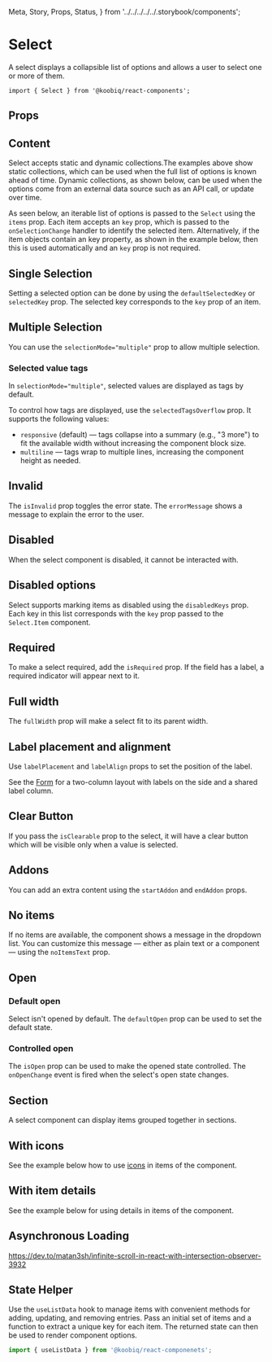   Meta,
  Story,
  Props,
  Status,
} from '../../../../../.storybook/components';


<Meta of={Stories} />

# Select

<Status variant="experimental" />

A select displays a collapsible list of options and allows a user to select one or more of them.

```tsx
import { Select } from '@koobiq/react-components';
```

<Story of={Stories.Base} />

## Props

<Props />

## Content

Select accepts static and dynamic collections.The examples above show static collections,
which can be used when the full list of options is known ahead of time.
Dynamic collections, as shown below, can be used when the options come from an external
data source such as an API call, or update over time.

As seen below, an iterable list of options is passed to the `Select` using the `items` prop.
Each item accepts an `key` prop, which is passed to the `onSelectionChange` handler to identify
the selected item. Alternatively, if the item objects contain an key property, as shown
in the example below, then this is used automatically and an `key` prop is not required.

<Story of={Stories.Content} />

## Single Selection

Setting a selected option can be done by using the `defaultSelectedKey` or `selectedKey` prop.
The selected key corresponds to the `key` prop of an item.

<Story of={Stories.SingleSelection} />

## Multiple Selection

You can use the `selectionMode="multiple"` prop to allow multiple selection.

<Story of={Stories.MultipleSelection} />

### Selected value tags

In `selectionMode="multiple"`, selected values are displayed as tags by default.

To control how tags are displayed, use the `selectedTagsOverflow` prop. It supports the following values:

- `responsive` (default) — tags collapse into a summary (e.g., "3 more") to fit the available width without increasing the component block size.
- `multiline` — tags wrap to multiple lines, increasing the component height as needed.

<Story of={Stories.SelectedTagsOverflow} />

## Invalid

The `isInvalid` prop toggles the error state. The `errorMessage` shows a message to explain the error to the user.

<Story of={Stories.Invalid} />

## Disabled

When the select component is disabled, it cannot be interacted with.

<Story of={Stories.Disabled} />

## Disabled options

Select supports marking items as disabled using the `disabledKeys` prop.
Each key in this list corresponds with the `key` prop passed to the `Select.Item` component.

<Story of={Stories.DisabledOptions} />

## Required

To make a select required, add the `isRequired` prop.
If the field has a label, a required indicator will appear next to it.

<Story of={Stories.Required} />

## Full width

The `fullWidth` prop will make a select fit to its parent width.

<Story of={Stories.FullWidth} />

## Label placement and alignment

Use `labelPlacement` and `labelAlign` props to set the position of the label.

See the [Form](?path=/docs/components-form--docs#visual-options) for a two-column layout with labels on the side and a shared label column.

<Story of={Stories.LabelPlacementAlignment} />

## Clear Button

If you pass the `isClearable` prop to the select, it will have a clear
button which will be visible only when a value is selected.

<Story of={Stories.ClearButton} />

## Addons

You can add an extra content using the `startAddon` and `endAddon` props.

<Story of={Stories.Addons} />

## No items

If no items are available, the component shows a message in the dropdown list.
You can customize this message — either as plain text or a component — using the `noItemsText` prop.

<Story of={Stories.NoItems} />

## Open

### Default open

Select isn't opened by default. The `defaultOpen` prop can be used to set the default state.

### Controlled open

The `isOpen` prop can be used to make the opened state controlled. The `onOpenChange` event is fired when the select's open state changes.

<Story of={Stories.Open} />

## Section

A select component can display items grouped together in sections.

<Story of={Stories.Section} />

## With icons

See the example below how to use [icons](?path=/docs/icons--docs) in items of the component.

<Story of={Stories.WithIcons} />

## With item details

See the example below for using details in items of the component.

<Story of={Stories.WithItemDetails} />

## Asynchronous Loading

https://dev.to/matan3sh/infinite-scroll-in-react-with-intersection-observer-3932

<Story of={Stories.AsynchronousLoading} />

## State Helper

Use the `useListData` hook to manage items with convenient methods for adding,
updating, and removing entries. Pass an initial set of items and a function to extract
a unique key for each item. The returned state can then be used to render component options.

```ts
import { useListData } from '@koobiq/react-componenets';
```

<Story of={Stories.StateHelper} />
